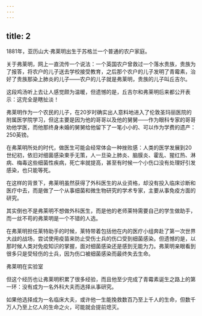 ```yaml
---
---
---
```

title: 2
---



1881年，亚历山大·弗莱明出生于苏格兰一个普通的农户家庭。

关于弗莱明，网上一直流传一个说法：一个英国农户曾救过一个落水贵族，贵族为了报答，将农户的儿子送去学校接受教育，之后那个农户的儿子发明了青霉素，治好了贵族那染上肺炎的儿子——农户的儿子就是弗莱明，贵族的儿子叫丘吉尔。

这段鸡汤听上去让人感觉颇为温暖，但遗憾的是，丘吉尔和弗莱明后来都公开表示：这完全是瞎扯淡！

弗莱明作为一个农民的儿子，在20岁时确实出人意料地进入了伦敦圣玛丽医院的附属医学院学习，但这主要是因为他的哥哥以及他的舅舅——作为眼科专家的哥哥劝他学医，而他那终身未婚的舅舅给他留下了一笔小小的、可以作为学费的遗产：250英镑。

在弗莱明所处的时代，做医生可能会经常体会一种挫败感：人类的医学发展到20世纪初，依旧对细菌感染束手无策，人一旦染上肺炎、脑膜炎、霍乱、猩红热、淋病、梅毒这些细菌性疾病，死亡率就提高，甚至有时候一个小伤口没有处理好引发感染，也只能等死。

在这样的背景下，弗莱明虽然获得了外科医生的从业资格，却没有投入临床诊断和医疗中去，而是做了一个从事细菌和微生物研究的学术专家，主要从事免疫方面的研究。

其实倒也不是弗莱明不想做外科医生，而是他的老师莱特需要自己的学生做助手，而一丝不苟的弗莱明是一个不错的人选。

在弗莱明担任莱特助手的时候，莱特带着包括他在内的医疗小组奔赴了第一次世界大战的战场，尝试使用疫苗来防止受伤士兵的伤口受到细菌感染。但遗憾的是，以那时候人类对免疫知识的掌握，面对细菌感染还是感到无能为力。弗莱明亲眼看到很多只是受轻伤的士兵，因为伤口被细菌感染而最终失去生命。

弗莱明在实验室



但这个经历也让弗莱明积累了很多经验，而且他至少完成了青霉素诞生之路上的第一环：没有成为一名外科大夫而选择从事研究。

如果他选择成为一名临床大夫，或许他一生能挽救数百乃至上千人的生命，但数千万人乃至上亿人的生命之火，可能就会提前熄灭。